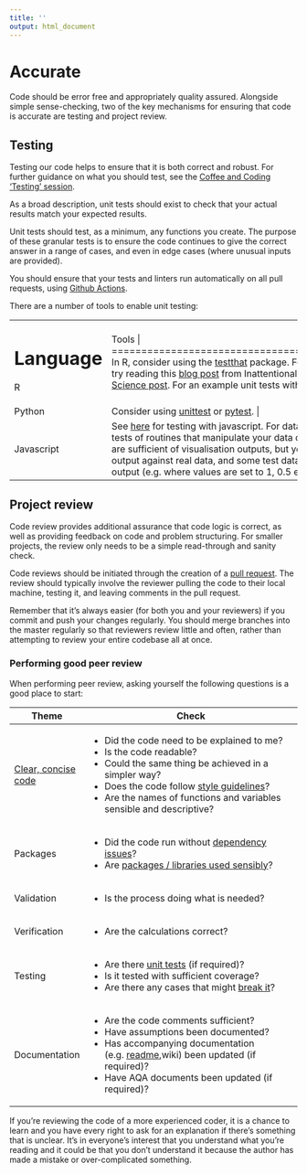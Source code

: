 ```yaml
---
title: ''
output: html_document
---
```


# Accurate {#accurate}

Code should be error free and appropriately quality assured. Alongside simple sense-checking, two of the key mechanisms for ensuring that code is accurate are testing and project review.

## Testing {#unittest}

Testing our code helps to ensure that it is both correct and robust. For further guidance on what you should test, see the [Coffee and Coding 'Testing' session][221].

As a broad description, unit tests should exist to check that your actual results match your expected results.

Unit tests should test, as a minimum, any functions you create. The purpose of these granular tests is to ensure the code continues to give the correct answer in a range of cases, and even in edge cases (where unusual inputs are provided). 

You should ensure that your tests and linters run automatically on all pull requests, using [Github Actions](https://help.github.com/en/actions/automating-your-workflow-with-github-actions).

There are a number of tools to enable unit testing:

+---------------+--------------------------------------------------------+
| Language      | Tools                                  | 
+===============+========================================================+
| R             | In R, consider using the [testthat][222] package. For an introduction to using testthat, try reading this [blog post][223] from Inattentional Coffee or this [Towards Data Science post][224]. For an example unit tests within a project, see [here][225]. |
+---------------+--------------------------------------------------------+
| Python        | Consider using [unittest](https://docs.python.org/3/library/unittest.html) or [pytest](https://docs.pytest.org/en/latest/). |
+---------------+--------------------------------------------------------+
| Javascript    | See [here](http://busypeoples.github.io/post/testing-d3-with-jasmine/) for testing with javascript. For data vis in Javascript, you need unit tests of routines that manipulate your data or data structures.  Visual checks are sufficient of visualisation outputs, but you must make visual checks of the output against real data, and some test datasets that produce predictable output (e.g. where values are set to 1, 0.5 etc.). |
+---------------+--------------------------------------------------------+

[223]:https://katherinemwood.github.io/post/testthat/
[224]:https://towardsdatascience.com/unit-testing-in-r-68ab9cc8d211
[225]:https://github.com/RobinL/costmodelr/tree/master/tests
[222]: https://github.com/r-lib/testthat
[221]: https://github.com/moj-analytical-services/coffee-and-coding-public/tree/master/2019-12-06%20Testing%20as%20part%20of%20an%20Analytical%20Project


## Project review {#review}

Code review provides additional assurance that code logic is correct, as well as providing feedback on code and problem structuring. For smaller projects, the review only needs to be a simple read-through and sanity check.

Code reviews should be initiated through the creation of a [pull request](#flow). The review should typically involve the reviewer pulling the code to their local machine, testing it, and leaving comments in the pull request. 

Remember that it’s always easier (for both you and your reviewers) if you commit and push your changes regularly. You should merge branches into the master regularly so that reviewers review little and often, rather than attempting to review your entire codebase all at once. 

### Performing good peer review {-}

When performing peer review, asking yourself the following questions is a good place to start:

+----------------------------+---------------------------------------------------------------------------------------------+
| Theme                      | Check                                                                                       |
+============================+=============================================================================================+
| [Clear, concise code](#ccc)| - Did the code need to be explained to me?                                                  |
|                            | - Is the code readable?                                                                     |
|                            | - Could the same thing be achieved in a simpler way?                                        |
|                            | - Does the code follow [style guidelines](#style)?                                          |
|                            | - Are the names of functions and variables sensible and descriptive?                        |
+----------------------------+---------------------------------------------------------------------------------------------+
| Packages                   | - Did the code run without [dependency issues](#projdep)?                                   |
|                            | - Are [packages / libraries used sensibly](#defaults)?                                      |
+----------------------------+---------------------------------------------------------------------------------------------+
| Validation                 | - Is the process doing what is needed?                                                      |
+----------------------------+---------------------------------------------------------------------------------------------+
| Verification               | - Are the calculations correct?                                                             |
+----------------------------+---------------------------------------------------------------------------------------------+
| Testing                    | - Are there [unit tests](#unittest) (if required)?                                          |
|                            | - Is it tested with sufficient coverage?                                                    |
|                            | - Are there any cases that might [break it](#unittest)?                                     |
+----------------------------+---------------------------------------------------------------------------------------------+
| Documentation              | - Are the code comments sufficient?                                                         |
|                            | - Have assumptions been documented?                                                         |
|                            | - Has accompanying documentation (e.g. [readme](#readme),wiki) been updated (if required)?  |
|                            | - Have AQA documents been updated (if required)?                                            |
+----------------------------+---------------------------------------------------------------------------------------------+

If you're reviewing the code of a more experienced coder, it is a chance to learn and you have every right to ask for an explanation if there's something that is unclear.  It's in everyone's interest that you understand what you're reading and it could be that you don't understand it because the author has made a mistake or over-complicated something.


